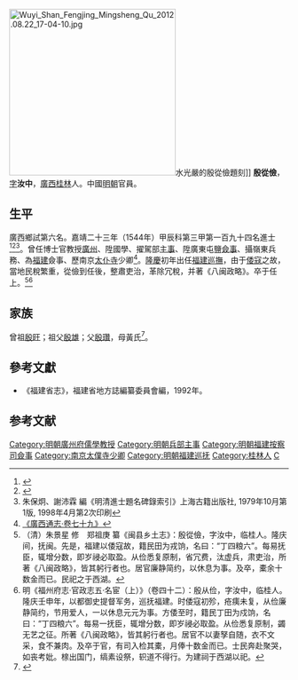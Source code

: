 {{明清人物信息框
| 姓名 = 殷從儉
| 原名 =
| 圖片名稱= 
| 圖片大小 =
| 圖片說明 = 
| 最高職務 =
| 國家 = 大明 
| 爵位 =
| 籍貫 = 廣西桂林右衛
| 族裔 = 
| 字號 = 
| 諡號 =
| 出生日期 = 生年不詳
| 出生地點 = 廣西桂林右衛
| 逝世日期 = 卒年不詳 
| 逝世地點 =
| 墓葬 =
| 配偶 = 
| 親屬 = 
| 出身 =
* 嘉靖二十三年甲辰科同進士出身
| 經歷 =
| 著作 =  
}}
[[File:Wuyi_Shan_Fengjing_Mingsheng_Qu_2012.08.22_17-04-10.jpg|300px]]水光嚴的殷從儉題刻]]
'''殷從儉'''，[[表字|字]]'''汝中'''，[[廣西|廣西]][[桂林府|桂林]]人。中國[[明朝|明朝]]官員。

==生平==
廣西鄉試第六名。嘉靖二十三年（1544年）甲辰科第三甲第一百九十四名進士<ref>{{Cite book|title=《皇明贡举考》卷五|author=[[张朝瑞|张朝瑞]]|publisher=《续修四库全书》史部第828册|year=|isbn=|location=|pages=}}</ref><ref>{{Cite book|title=贡举志五种 上|author=鲁小俊，江俊伟著|publisher=武汉大学出版社|year=2009|isbn=978-7-307-07043-1|location=武汉|pages=}}</ref><ref>朱保炯、謝沛霖 編《明清進士題名碑錄索引》上海古籍出版社, 1979年10月第1版, 1998年4月第2次印刷</ref>。曾任博士官教授[[廣州|廣州]]、陞國學、擢駕部[[主事|主事]]、陞廣東屯鹽[[僉事|僉事]]、攝嶺東兵務、為[[福建|福建]]僉事、歷南京[[太仆寺|太仆寺]]少卿<ref>[http://archive.org/stream/06042739.cn#page/n18/mode/2up 《廣西通志‧卷七十九》]</ref>。[[隆庆_(明朝)|隆慶]]初年出任[[福建巡撫|福建巡撫]]，由于[[倭寇|倭寇]]之故，當地民稅繁重，從儉到任後，整肅吏治，革除冗稅，并著《八闽政略》。卒于任上。<ref>（清）朱景星 修　郑祖庚 纂《闽县乡土志》：殷從儉，字汝中，临桂人。隆庆间，抚闽。先是，福建以倭寇故，籍民田为戎饷，名曰：“丁四粮六”。每易抚臣，辄增分数，即岁祲必取盈。从俭悉复原制，省冗费，汰虚兵，肃吏治，所著《八闽政略》，皆其躬行者也。居官廉静简约，以休息为事。及卒，橐余十数金而已。民祀之于西湖。</ref><ref>明《福州府志·官政志五·名宦（上）》（卷四十二）：殷从俭，字汝中，临桂人。隆庆壬申年，以都御史提督军务，巡抚福建。时倭寇初殄，疮痍未复，从俭廉静简约，节用爱人，一以休息元元为事。方倭至时，籍民丁田为戍饷，名曰：“丁四粮六”。每易一抚臣，辄增分数，即岁祲必取盈。从俭悉复原制，蠲无艺之征。所著《八闽政略》，皆其躬行者也。居官不以妻孥自随，衣不文采，食不兼肉。及卒于官，有司入检其橐，月俸十数金而已。士民奔赴聚哭，如丧考妣。榇出国门，缟素设祭，轵道不得行。为建祠于西湖以祀。</ref>

== 家族 ==
曾祖[[殷旺|殷旺]]；祖父[[殷雄|殷雄]]；父[[殷瓚|殷瓚]]，母黃氏<ref>{{Cite book|title=天一阁藏明代科举录选刊 登科录 点校本|author=龚延明主编|publisher=宁波出版社|year=2016|isbn=978-7-5526-2320-8|location=宁波|pages=|quote=《天一閣藏明代科舉錄選刊.登科錄》之《嘉靖二十三年甲辰科進士登科錄》}}</ref>。

==參考文獻==
*《福建省志》，福建省地方誌編纂委員會編，1992年。

==参考文献==
{{reflist}}

{{start box}}
{{s-off}}
{{s-before|[[何寬|何寬]]}}
{{s-title|[[福建巡撫|福建巡撫]]|[[隆庆_(明朝)|隆慶]]年間上任}}
{{s-after|[[劉堯誨|劉堯誨]]}}
{{end box}}
{{嘉靖二十三年甲辰科殿試金榜}}

{{DEFAULTSORT:Yin殷}}
[[Category:明朝廣州府儒學教授|Category:明朝廣州府儒學教授]]
[[Category:明朝兵部主事|Category:明朝兵部主事]]
[[Category:明朝福建按察司僉事|Category:明朝福建按察司僉事]]
[[Category:南京太僕寺少卿|Category:南京太僕寺少卿]]
[[Category:明朝福建巡抚|Category:明朝福建巡抚]]
[[Category:桂林人|Category:桂林人]]
[[Category:殷姓|C]]